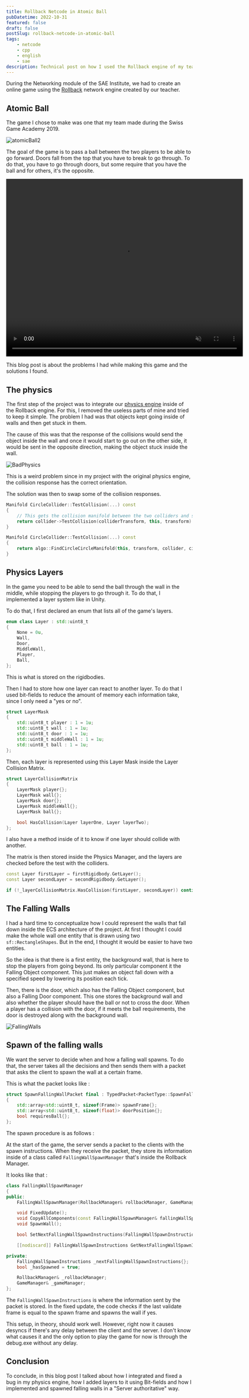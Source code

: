 ```yaml
---
title: Rollback Netcode in Atomic Ball
pubDatetime: 2022-10-31
featured: false
draft: false
postSlug: rollback-netcode-in-atomic-ball
tags:
    - netcode
    - cpp
    - english
    - sae
description: Technical post on how I used the Rollback engine of my teacher in the game Atomic Ball.
---
```


During the Networking module of the SAE Institute, we had to create an online game using the
[Rollback](https://en.wikipedia.org/wiki/Netcode#Rollback) network engine created by our teacher.

## Atomic Ball

The game I chose to make was one that my team made during the Swiss Game Academy 2019.

![atomicBall2](/src/assets/atomic-ball-rollback/atomicBall2.png)

The goal of the game is to pass a ball between the two players to be able to go forward.
Doors fall from the top that you have to break to go through.
To do that, you have to go through doors, but some require that you have the ball and for others, it's the opposite.

<video width="640" height="480" loop muted autoplay>
	<source src="/atomic-ball-rollback/atomicDemo.mp4" type="video/mp4"></source>
	Your browser does not support the video tag.
</video>

This blog post is about the problems I had while making this game and the solutions I found.

## The physics

The first step of the project was to integrate our [physics engine](https://github.com/St0wy/GPR4400-PhysicsEngine) inside of the Rollback engine. For this, I removed the useless parts of mine and tried to keep it simple. The problem I had was that objects kept going inside of walls and then get stuck in them.

The cause of this was that the response of the collisions would send the object inside the wall and once it would start to go out on the other side, it would be sent in the opposite direction, making the object stuck inside the wall.

![BadPhysics](/src/assets/atomic-ball-rollback/BadPhysics.excalidraw.png)

This is a weird problem since in my project with the original physics engine, the collision response has the correct orientation.

The solution was then to swap some of the collision responses.

```cpp
Manifold CircleCollider::TestCollision(...) const
{
    // This gets the collision manifold between the two colliders and swaps it
    return collider->TestCollision(colliderTransform, this, transform).Swaped();
}

Manifold CircleCollider::TestCollision(...) const
{
    return algo::FindCircleCircleManifold(this, transform, collider, circleTransform).Swaped();
}
```

## Physics Layers

In the game you need to be able to send the ball through the wall in the middle, while stopping the players to go through it. To do that, I implemented a layer system like in Unity.

To do that, I first declared an enum that lists all of the game's layers.

```cpp
enum class Layer : std::uint8_t
{
    None = 0u,
    Wall,
    Door,
    MiddleWall,
    Player,
    Ball,
};
```

This is what is stored on the rigidbodies.

Then I had to store how one layer can react to another layer. To do that I used bit-fields to reduce the amount of memory each information take, since I only need a "yes or no".

```cpp
struct LayerMask
{
    std::uint8_t player : 1 = 1u;
    std::uint8_t wall : 1 = 1u;
    std::uint8_t door : 1 = 1u;
    std::uint8_t middleWall : 1 = 1u;
    std::uint8_t ball : 1 = 1u;
};
```

Then, each layer is represented using this Layer Mask inside the Layer Collision Matrix.

```cpp
struct LayerCollisionMatrix
{
    LayerMask player{};
    LayerMask wall{};
    LayerMask door{};
    LayerMask middleWall{};
    LayerMask ball{};

    bool HasCollision(Layer layerOne, Layer layerTwo);
};
```

I also have a method inside of it to know if one layer should collide with another.

The matrix is then stored inside the Physics Manager, and the layers are checked before the test with the colliders.

```cpp
const Layer firstLayer = firstRigidbody.GetLayer();
const Layer secondLayer = secondRigidbody.GetLayer();

if (!_layerCollisionMatrix.HasCollision(firstLayer, secondLayer)) continue;
```

## The Falling Walls

I had a hard time to conceptualize how I could represent the walls that fall down inside the ECS architecture of the project. At first I thought I could make the whole wall one entity that is drawn using two `sf::RectangleShapes`. But in the end, I thought it would be easier to have two entities.

So the idea is that there is a first entity, the background wall, that is here to stop the players from going beyond. Its only particular component it the Falling Object component. This just makes an object fall down with a specified speed by lowering its position each tick.

Then, there is the door, which also has the Falling Object component, but also a Falling Door component. This one stores the background wall and also whether the player should have the ball or not to cross the door. When a player has a collision with the door, if it meets the ball requirements, the door is destroyed along with the background wall.

![FallingWalls](/src/assets/atomic-ball-rollback/FallingWalls.excalidraw.png)

## Spawn of the falling walls

We want the server to decide when and how a falling wall spawns. To do that, the server takes all the decisions and then sends them with a packet that asks the client to spawn the wall at a certain frame.

This is what the packet looks like :

```cpp
struct SpawnFallingWallPacket final : TypedPacket<PacketType::SpawnFallingWall>
{
    std::array<std::uint8_t, sizeof(Frame)> spawnFrame{};
    std::array<std::uint8_t, sizeof(float)> doorPosition{};
    bool requiresBall{};
};
```

The spawn procedure is as follows :

At the start of the game, the server sends a packet to the clients with the spawn instructions. When they receive the packet, they store its information inside of a class called `FallingWallSpawnManager` that's inside the Rollback Manager.

It looks like that :

```cpp
class FallingWallSpawnManager
{
public:
    FallingWallSpawnManager(RollbackManager& rollbackManager, GameManager& gameManager);

    void FixedUpdate();
    void CopyAllComponents(const FallingWallSpawnManager& fallingWallSpawnManager);
    void SpawnWall();

    bool SetNextFallingWallSpawnInstructions(FallingWallSpawnInstructions fallingWallSpawnInstructions);

    [[nodiscard]] FallingWallSpawnInstructions GetNextFallingWallSpawnInstructions() const;

private:
    FallingWallSpawnInstructions _nextFallingWallSpawnInstructions{};
    bool _hasSpawned = true;

    RollbackManager& _rollbackManager;
    GameManager& _gameManager;
};
```

The `FallingWallSpawnInstructions` is where the information sent by the packet is stored. In the fixed update, the code checks if the last validate frame is equal to the spawn frame and spawns the wall if yes.

This setup, in theory, should work well. However, right now it causes desyncs if there's any delay between the client and the server. I don't know what causes it and the only option to play the game for now is through the debug.exe without any delay.

## Conclusion

To conclude, in this blog post I talked about how I integrated and fixed a bug in my physics engine, how I added layers to it using Bit-fields and how I implemented and spawned falling walls in a "Server authoritative" way.
